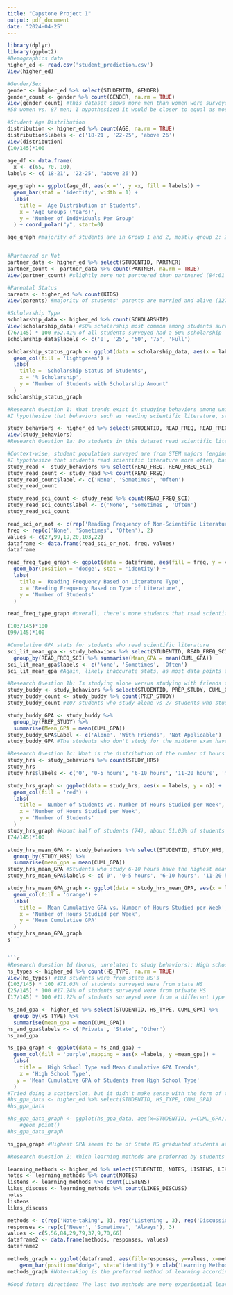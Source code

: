```yaml
---
title: "Capstone Project 1"
output: pdf_document
date: "2024-04-25"
---
```


```r
library(dplyr)
library(ggplot2)
#Demographics data
higher_ed <- read.csv('student_prediction.csv')
View(higher_ed)

#Gender/Sex
gender <- higher_ed %>% select(STUDENTID, GENDER)
gender_count <- gender %>% count(GENDER, na.rm = TRUE)
View(gender_count) #this dataset shows more men than women were surveyed/included in this data
#58 women vs. 87 men; I hypothesized it would be closer to equal as most good datasets aim for this balance

#Student Age Distribution
distribution <- higher_ed %>% count(AGE, na.rm = TRUE) 
distribution$labels <- c('18-21', '22-25', 'above 26')
View(distribution)
(10/145)*100

age_df <- data.frame(
  x <- c(65, 70, 10),
labels <- c('18-21', '22-25', 'above 26'))

age_graph <- ggplot(age_df, aes(x ='', y =x, fill = labels)) +
  geom_bar(stat = 'identity', width = 1) +
  labs(
    title = 'Age Distribution of Students',
    x = 'Age Groups (Years)',
    y = 'Number of Individuals Per Group'
  ) + coord_polar("y", start=0)

age_graph #majority of students are in Group 1 and 2, mostly group 2: 22-25


#Partnered or Not
partner_data <- higher_ed %>% select(STUDENTID, PARTNER)
partner_count <- partner_data %>% count(PARTNER, na.rm = TRUE)
View(partner_count) #slightly more not partnered than partnered (84:61 ratio)

#Parental Status
parents <- higher_ed %>% count(KIDS)
View(parents) #majority of students' parents are married and alive (127:11:7 ratio)

#Scholarship Type
scholarship_data <- higher_ed %>% count(SCHOLARSHIP)
View(scholarship_data) #50% scholarship most common among students surveyed (76 students in this category)
(76/145) * 100 #52.41% of all students surveyed had a 50% scholarship
scholarship_data$labels <- c('0', '25', '50', '75', 'Full')

scholarship_status_graph <- ggplot(data = scholarship_data, aes(x = labels, y = n)) +
  geom_col(fill = 'lightgreen') +
  labs(
    title = 'Scholarship Status of Students',
    x = '% Scholarship',
    y = 'Number of Students with Scholarship Amount'
  ) 
scholarship_status_graph

```

```r
#Research Question 1: What trends exist in studying behaviors among university students? How do those relate to cumulative GPA? 
#I hypothesize that behaviors such as reading scientific literature, studying several hours a week (>20), and studying with friends predict an overall higher GPA.

study_behaviors <- higher_ed %>% select(STUDENTID, READ_FREQ, READ_FREQ_SCI, ATTEND, PREP_STUDY, CUML_GPA, STUDY_HRS)
View(study_behaviors)
#Research Question 1a: Do students in this dataset read scientific literature or non-scientific literature more often? How is this related to cumulative GPA?

#Context-wise, student population surveyed are from STEM majors (engineering and Educational Sciences)
#I hypothesize that students read scientific literature more often, based on the background info of the dataset.
study_read <- study_behaviors %>% select(READ_FREQ, READ_FREQ_SCI)
study_read_count <- study_read %>% count(READ_FREQ)
study_read_count$label <- c('None', 'Sometimes', 'Often')
study_read_count

study_read_sci_count <- study_read %>% count(READ_FREQ_SCI)
study_read_sci_count$label <- c('None', 'Sometimes', 'Often')
study_read_sci_count

read_sci_or_not <- c(rep('Reading Frequency of Non-Scientific Literature', 3), rep('Reading Frequency of Scientific Literature', 3))
freq <- rep(c('None', 'Sometimes', 'Often'), 2)
values <- c(27,99,19,20,103,22)
dataframe <- data.frame(read_sci_or_not, freq, values)
dataframe

read_freq_type_graph <- ggplot(data = dataframe, aes(fill = freq, y = values, x = read_sci_or_not)) +
  geom_bar(position = 'dodge', stat = 'identity') +
  labs(
    title = 'Reading Frequency Based on Literature Type',
    x = 'Reading Frequency Based on Type of Literature', 
    y = 'Number of Students'
  )

read_freq_type_graph #overall, there's more students that read scientific literature. Most students read scientific literature sometimes (103) or about 71.03% of students read at this frequency. Most students read non-scientific sometimes as well. 99 or about 68.28% of students read at this frequency.

(103/145)*100
(99/145)*100

#Cumulative GPA stats for students who read scientific literature
sci_lit_mean_gpa <- study_behaviors %>% select(STUDENTID, READ_FREQ_SCI, CUML_GPA) %>%
  group_by(READ_FREQ_SCI) %>% summarise(Mean_GPA = mean(CUML_GPA))
sci_lit_mean_gpa$labels <- c('None', 'Sometimes', 'Often')
sci_lit_mean_gpa #Again, likely inaccurate stats, as most data points fall in the sometimes category. The highest mean cumulative GPA, according to this analysis is 3.25 for students who never read scientific literature. It could be that they are part of the group that reads non-scientific literature or other confounding variables are muddying the data. Inconclusive data analysis on this one.

```


```r
#Research Question 1b: Is studying alone versus studying with friends for midterms associated with higher cumulative GPA?
study_buddy <- study_behaviors %>% select(STUDENTID, PREP_STUDY, CUML_GPA)
study_buddy_count <- study_buddy %>% count(PREP_STUDY)
study_buddy_count #107 students who study alone vs 27 students who study with friends vs 11 students who don't study, so any trend found in dataset is skewed. There are significantly more data points for students who study alone than those who study with friends.

study_buddy_GPA <- study_buddy %>%
  group_by(PREP_STUDY) %>%
  summarise(Mean_GPA = mean(CUML_GPA))
study_buddy_GPA$Label <- c('Alone', 'With Friends', 'Not Applicable')
study_buddy_GPA #The students who don't study for the midterm exam have the lowest calculated GPA. Mean GPA is almost 0.2 higher for studying alone than with friends, but data is skewed due to number of people surveyed who do either behavior. It also doesn't account for people who might do a bit of both study behaviors.
```


```r
#Research Question 1c: What is the distribution of the number of hours student study per week? 
study_hrs <- study_behaviors %>% count(STUDY_HRS)
study_hrs
study_hrs$labels <- c('0', '0-5 hours', '6-10 hours', '11-20 hours', 'more than 20 hours')

study_hrs_graph <- ggplot(data = study_hrs, aes(x = labels, y = n)) +
  geom_col(fill = 'red') +
  labs(
    title = 'Number of Students vs. Number of Hours Studied per Week',
    x = 'Number of Hours Studied per Week',
    y = 'Number of Students'
  ) 
study_hrs_graph #About half of students (74), about 51.03% of students studied less than 5 hours a week
(74/145)*100

study_hrs_mean_GPA <- study_behaviors %>% select(STUDENTID, STUDY_HRS, CUML_GPA) %>%
  group_by(STUDY_HRS) %>%
  summarise(mean_gpa = mean(CUML_GPA))
study_hrs_mean_GPA #Students who study 6-10 hours have the highest mean cumulative GPA (3.47). Only 4 students study more than 20 hours a week, and their average cumulative GPA is 2.25. This could again be an inaccurate statistic, but it's possible that studying for more than 20 hours a week doesn't actually help boost GPA. Studying 6-10 hours a week could be the ideal amount of time to study to boost/maintain a high GPA, as the GPA decreases the more subsequent hours one studies after that.
study_hrs_mean_GPA$labels <- c('0', '0-5 hours', '6-10 hours', '11-20 hours', 'more than 20 hours')

study_hrs_mean_GPA_graph <- ggplot(data = study_hrs_mean_GPA, aes(x = labels, y = mean_gpa)) +
  geom_col(fill = 'orange') +
  labs(
    title = 'Mean Cumulative GPA vs. Number of Hours Studied per Week',
    x = 'Number of Hours Studied per Week',
    y = 'Mean Cumulative GPA'
  ) 
study_hrs_mean_GPA_graph
s```


```r
#Research Question 1d (bonus, unrelated to study behaviors): High school type and association with GPA?
hs_types <- higher_ed %>% count(HS_TYPE, na.rm = TRUE) 
View(hs_types) #103 students were from state HS's 
(103/145) * 100 #71.03% of students surveyed were from state HS
(25/145) * 100 #17.24% of students surveyed were from private HS
(17/145) * 100 #11.72% of students surveyed were from a different type of HS (could be arts/specialized program HS)

hs_and_gpa <- higher_ed %>% select(STUDENTID, HS_TYPE, CUML_GPA) %>%
  group_by(HS_TYPE) %>%
  summarise(mean_gpa = mean(CUML_GPA))
hs_and_gpa$labels <- c('Private', 'State', 'Other')
hs_and_gpa

hs_gpa_graph <- ggplot(data = hs_and_gpa) +
  geom_col(fill = 'purple',mapping = aes(x =labels, y =mean_gpa)) +
  labs(
    title = 'High School Type and Mean Cumulative GPA Trends',
    x = 'High School Type',
   y = 'Mean Cumulative GPA of Students from High School Type'
  )
#Tried doing a scatterplot, but it didn't make sense with the form of the data
#hs_gpa_data <- higher_ed %>% select(STUDENTID, HS_TYPE, CUML_GPA)
#hs_gpa_data

#hs_gpa_data_graph <- ggplot(hs_gpa_data, aes(x=STUDENTID, y=CUML_GPA)) + 
    #geom_point()
#hs_gpa_data_graph

hs_gpa_graph #Highest GPA seems to be of State HS graduated students at 3.20, but this is a skewed stat as most surveyed students (71%) came from state high schools
```

```r
#Research Question 2: Which learning methods are preferred by students most in university? (taking notes, listening, discussion)

learning_methods <- higher_ed %>% select(STUDENTID, NOTES, LISTENS, LIKES_DISCUSS, CLASSROOM)
notes <- learning_methods %>% count(NOTES)
listens <- learning_methods %>% count(LISTENS)
likes_discuss <- learning_methods %>% count(LIKES_DISCUSS)
notes
listens
likes_discuss

methods <- c(rep('Note-taking', 3), rep('Listening', 3), rep('Discussion', 3))
responses <- rep(c('Never', 'Sometimes', 'Always'), 3)
values <- c(5,56,84,29,79,37,9,70,66)
dataframe2 <- data.frame(methods, responses, values)
dataframe2

methods_graph <- ggplot(dataframe2, aes(fill=responses, y=values, x=methods)) + 
    geom_bar(position="dodge", stat="identity") + xlab('Learning Methods') + ylab('Number of Students per Category') + ggtitle('Preferred Learning Methods')
methods_graph #Note-taking is the preferred method of learning according to this student population, and discussion in class is a close second method. 

```

```r
#Good future direction: The last two methods are more experiential learning, whereas the first two methods are more lecture-based/puts onus of learning on student alone. Comparing the two sets of methods to each other, which ones are associated with higher mean cumulative GPA?

```



